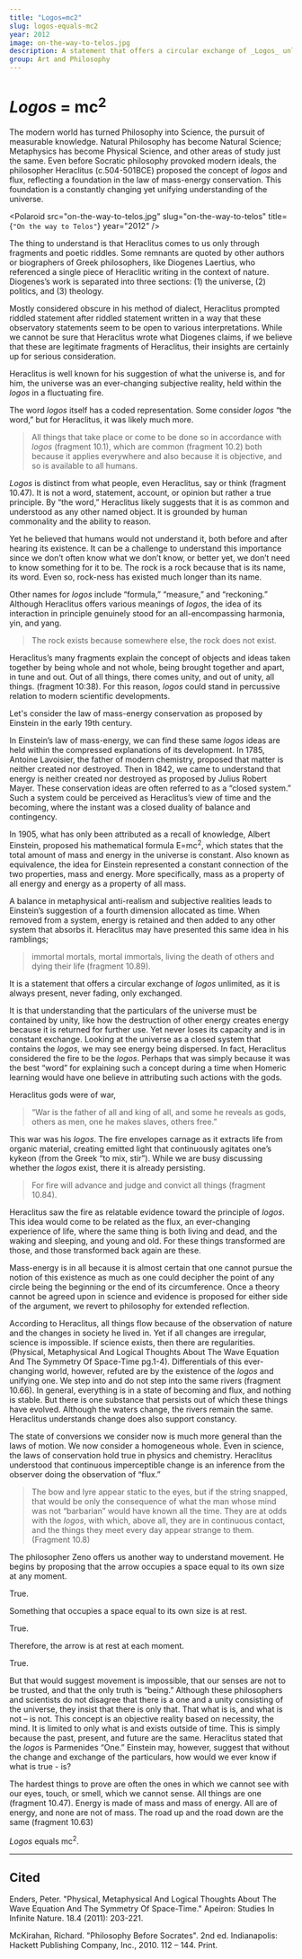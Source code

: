 ```yaml
---
title: "Logos=mc2"
slug: logos-equals-mc2
year: 2012
image: on-the-way-to-telos.jpg
description: A statement that offers a circular exchange of _Logos_ unlimited, as it is always present, never fading, only exchanged.
group: Art and Philosophy
---
```



# _Logos_ = mc<sup>2</sup>

The modern world has turned Philosophy into Science, the pursuit of measurable knowledge. Natural Philosophy has become Natural Science; Metaphysics has become Physical Science, and other areas of study just the same. Even before Socratic philosophy provoked modern ideals, the philosopher Heraclitus (c.504-501BCE) proposed the concept of _logos_ and flux, reflecting a foundation in the law of mass-energy conservation. This foundation is a  constantly changing yet unifying understanding of the universe.

<Polaroid
  src="on-the-way-to-telos.jpg"
  slug="on-the-way-to-telos"
  title={`"On the way to Telos"`}
  year="2012" />

The thing to understand is that Heraclitus comes to us only through fragments and poetic riddles. Some remnants are quoted by other authors or biographers of Greek philosophers, like Diogenes Laertius, who referenced a single piece of Heraclitic writing in the context of nature. Diogenes’s work is separated into three sections: (1) the universe, (2) politics, and (3) theology.

Mostly considered obscure in his method of dialect, Heraclitus prompted riddled statement after riddled statement written in a way that these observatory statements seem to be open to various interpretations. While we cannot be sure that Heraclitus wrote what Diogenes claims, if we believe that these are legitimate fragments of Heraclitus, their insights are certainly up for serious consideration.

Heraclitus is well known for his suggestion of what the universe is, and for him, the universe was an ever-changing subjective reality, held within the _logos_ in a fluctuating fire.

The word _logos_ itself has a coded representation. Some consider _logos_ “the word,” but for Heraclitus, it was likely much more.

> All things that take place or come to be done so in accordance with _logos_ (fragment 10.1), which are common (fragment 10.2) both because it applies everywhere and also because it is objective, and so is available to all humans.

_Logos_ is distinct from what people, even Heraclitus, say or think (fragment 10.47). It is not a word, statement, account, or opinion but rather a true principle. By “the word,” Heraclitus likely suggests that it is as common and understood as any other named object. It is grounded by human commonality and the ability to reason.

Yet he believed that humans would not understand it, both before and after hearing its existence. It can be a challenge to understand this importance since we don’t often know what we don’t know, or better yet, we don’t need to know something for it to be. The rock is a rock because that is its name, its word. Even so, rock-ness has existed much longer than its name.

Other names for _logos_ include “formula,” “measure,” and “reckoning.” Although Heraclitus offers various meanings of _logos_, the idea of its interaction in principle genuinely stood for an all-encompassing harmonia, yin, and yang.

> The rock exists because somewhere else, the rock does not exist.

Heraclitus’s many fragments explain the concept of objects and ideas taken together by being whole and not whole, being brought together and apart, in tune and out. Out of all things, there comes unity, and out of unity, all things. (fragment 10:38). For this reason, _logos_ could stand in percussive relation to modern scientific developments.

Let's consider the law of mass-energy conservation as proposed by Einstein in the early 19th century.

In Einstein’s law of mass-energy, we can find these same _logos_ ideas are held within the compressed explanations of its development. In 1785, Antoine Lavoisier, the father of modern chemistry, proposed that matter is neither created nor destroyed. Then in 1842, we came to understand that energy is neither created nor destroyed as proposed by Julius Robert Mayer. These conservation ideas are often referred to as a “closed system.” Such a system could be perceived as Heraclitus’s view of time and the becoming, where the instant was a closed duality of balance and contingency.

In 1905, what has only been attributed as a recall of knowledge, Albert Einstein, proposed his mathematical formula E=mc<sup>2</sup>, which states that the total amount of mass and energy in the universe is constant. Also known as equivalence, the idea for Einstein represented a constant connection of the two properties, mass and energy. More specifically, mass as a property of all energy and energy as a property of all mass.

A balance in metaphysical anti-realism and subjective realities leads to Einstein’s suggestion of a fourth dimension allocated as time. When removed from a system, energy is retained and then added to any other system that absorbs it. Heraclitus may have presented this same idea in his ramblings;

> immortal mortals, mortal immortals, living the death of others and dying their life (fragment 10.89).

It is a statement that offers a circular exchange of _logos_ unlimited, as it is always present, never fading, only exchanged.

It is that understanding that the particulars of the universe must be contained by unity, like how the destruction of other energy creates energy because it is returned for further use. Yet never loses its capacity and is in constant exchange. Looking at the universe as a closed system that contains the _logos_, we may see energy being dispersed. In fact, Heraclitus considered the fire to be the _logos_. Perhaps that was simply because it was the best “word” for explaining such a concept during a time when Homeric learning would have one believe in attributing such actions with the gods.

Heraclitus gods were of war,

> “War is the father of all and king of all, and some he reveals as gods, others as men, one he makes slaves, others free.”

This war was his _logos_. The fire envelopes carnage as it extracts life from organic material, creating emitted light that continuously agitates one’s kykeon (from the Greek “to mix, stir”). While we are busy discussing whether the _logos_ exist, there it is already persisting.

> For fire will advance and judge and convict all things (fragment 10.84).

Heraclitus saw the fire as relatable evidence toward the principle of _logos_. This idea would come to be related as the flux, an ever-changing experience of life, where the same thing is both living and dead, and the waking and sleeping, and young and old. For these things transformed are those, and those transformed back again are these.

Mass-energy is in all because it is almost certain that one cannot pursue the notion of this existence as much as one could decipher the point of any circle being the beginning or the end of its circumference. Once a theory cannot be agreed upon in science and evidence is proposed for either side of the argument, we revert to philosophy for extended reflection.

According to Heraclitus, all things flow because of the observation of nature and the changes in society he lived in. Yet if all changes are irregular, science is impossible. If science exists, then there are regularities. (Physical, Metaphysical And Logical Thoughts About The Wave Equation And The Symmetry Of Space-Time pg.1-4). Differentials of this ever-changing world, however, refuted are by the existence of the _logos_ and unifying one. We step into and do not step into the same rivers (fragment 10.66). In general, everything is in a state of becoming and flux, and nothing is stable. But there is one substance that persists out of which these things have evolved. Although the waters change, the rivers remain the same. Heraclitus understands change does also support constancy.

The state of conversions we consider now is much more general than the laws of motion. We now consider a homogeneous whole. Even in science, the laws of conservation hold true in physics and chemistry. Heraclitus understood that continuous imperceptible change is an inference from the observer doing the observation of “flux.”

> The bow and lyre appear static to the eyes, but if the string snapped, that would be only the consequence of what the man whose mind was not “barbarian” would have known all the time. They are at odds with the _logos_, with which, above all, they are in continuous contact, and the things they meet every day appear strange to them. (Fragment 10.8)

The philosopher Zeno offers us another way to understand movement. He begins by proposing that the arrow occupies a space equal to its own size at any moment.

True.
<br/>

Something that occupies a space equal to its own size is at rest.

True.
<br/>

Therefore, the arrow is at rest at each moment.

True.
<br/>


But that would suggest movement is impossible, that our senses are not to be trusted, and that the only truth is “being.” Although these philosophers and scientists do not disagree that there is a one and a unity consisting of the universe, they insist that there is only that. That what is is, and what is not – is not. This concept is an objective reality based on necessity, the mind. It is limited to only what is and exists outside of time. This is simply because the past, present, and future are the same. Heraclitus stated that the _logos_ is Parmenides “One.” Einstein may, however, suggest that without the change and exchange of the particulars, how would we ever know if what is true - is?

The hardest things to prove are often the ones in which we cannot see with our eyes, touch, or smell, which we cannot sense. All things are one (fragment 10.47). Energy is made of mass and mass of energy. All are of energy, and none are not of mass. The road up and the road down are the same (fragment 10.63)

_Logos_ equals mc<sup>2</sup>.

* * *

## **Cited**

Enders, Peter. "Physical, Metaphysical And Logical Thoughts About The Wave Equation And The Symmetry Of Space-Time." Apeiron: Studies In Infinite Nature. 18.4 (2011): 203-221.

McKirahan, Richard. "Philosophy Before Socrates". 2nd ed. Indianapolis: Hackett Publishing Company, Inc., 2010\. 112 – 144\. Print.
